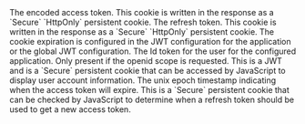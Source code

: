 
<APIBlock>
  <APIField name="app.at" type="String">
    The encoded access token. This cookie is written in the response as a `Secure` `HttpOnly` persistent cookie.
  </APIField>
  <APIField name="app.rt" type="String">
    The refresh token. This cookie is written in the response as a `Secure` `HttpOnly` persistent cookie. The cookie expiration is configured in the JWT
    configuration for the application or the global JWT configuration.
  </APIField>
  <APIField name="app.idt" type="String">
    The Id token for the user for the configured application. Only present if the openid scope is requested. This is a JWT and is a `Secure` persistent cookie that can be accessed by JavaScript to display user account information.
  </APIField>
  <APIField name="app.at_exp" type="String">
    The unix epoch timestamp indicating when the access token will expire. This is a `Secure` persistent cookie that can be checked by JavaScript to determine when a refresh token should be used to get a new access token.
  </APIField>
</APIBlock>

